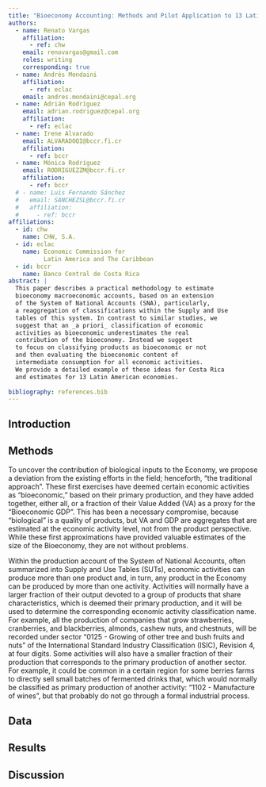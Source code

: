 ```yaml
---
title: "Bioeconomy Accounting: Methods and Pilot Application to 13 Latin American Economies"
authors:
  - name: Renato Vargas
    affiliation:
      - ref: chw
    email: renovargas@gmail.com
    roles: writing
    corresponding: true
  - name: Andrés Mondaini
    affiliation: 
      - ref: eclac
    email: andres.mondaini@cepal.org
  - name: Adrián Rodríguez
    email: adrian.rodriguez@cepal.org
    affiliation: 
      - ref: eclac
  - name: Irene Alvarado
    email: ALVARADOQI@bccr.fi.cr
    affiliation: 
      - ref: bccr
  - name: Mónica Rodríguez
    email: RODRIGUEZZM@bccr.fi.cr
    affiliation: 
      - ref: bccr
  # - name: Luis Fernando Sánchez
  #   email: SANCHEZSL@bccr.fi.cr
  #   affiliation: 
  #     - ref: bccr
affiliations:
  - id: chw
    name: CHW, S.A.
  - id: eclac
    name: Economic Commission for 
          Latin America and The Caribbean
  - id: bccr
    name: Banco Central de Costa Rica
abstract: |
  This paper describes a practical methodology to estimate 
  bioeconomy macroeconomic accounts, based on an extension 
  of the System of National Accounts (SNA), particularly,
  a reaggregation of classifications within the Supply and Use 
  tables of this system. In contrast to similar studies, we
  suggest that an _a priori_ classification of economic 
  activities as bioeconomic underestimates the real 
  contribution of the bioeconomy. Instead we suggest 
  to focus on classifying products as bioeconomic or not 
  and then evaluating the bioeconomic content of 
  intermediate consumption for all economic activities. 
  We provide a detailed example of these ideas for Costa Rica 
  and estimates for 13 Latin American economies.
  
bibliography: references.bib
---
```


## Introduction

 

## Methods

To uncover the contribution of biological inputs to the Economy, we propose a deviation from the existing efforts in the field; henceforth, "the traditional approach". These first exercises have deemed certain economic activities as "bioeconomic," based on their primary production, and they have added together, either all, or a fraction of their Value Added (VA) as a proxy for the "Bioeconomic GDP". This has been a necessary compromise, because "biological" is a quality of  products, but VA and GDP are aggregates that are estimated at the economic activity level, not from the product perspective. While these first approximations have provided valuable estimates of the size of the Bioeconomy, they are not without problems.

Within the production account of the System of National Accounts, often summarized into Supply and Use Tables (SUTs), economic activities can produce more than one product and, in turn, any product in the Economy can be produced by more than one activity. Activities will normally have a larger fraction of their output devoted to a group of products that share characteristics, which is deemed their primary production, and it will be used to determine the corresponding economic activity classification name. For example, all the production of companies that grow strawberries, cranberries, and blackberries, almonds, cashew nuts, and chestnuts, will be recorded under sector "0125 - Growing of other tree and bush fruits and nuts" of the International Standard Industry Classification (ISIC), Revision 4, at four digits. Some activities will also have a smaller fraction of their production that corresponds to the primary production of another sector. For example, it could be common in a certain region for some berries farms to directly sell small batches of fermented drinks that, which would normally be classified as primary production of another activity: "1102 - Manufacture of wines", but that probably do not go through a formal industrial process. 

## Data

## Results

## Discussion
